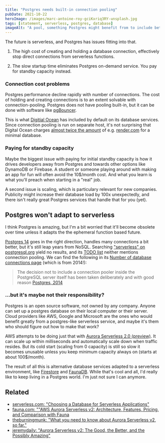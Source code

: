 ```yaml
---
title: "Postgres needs built-in connection pooling"
pubDate: 2021-10-22
heroImage: /images/marc-antoine-roy-gciKxriq3RY-unsplash.jpg
tags: [statement, serverless, postgres, database]
imageAlt: "A pool, something Postgres might benefit from to include better serverless support. Photo by Marc-Antoine Roy on Unsplash"
---
```


The future is serverless, and Postgres has issues fitting into that.

1. The high cost of creating and holding a database connection,
   effectively stop direct connections from serverless functions.

2. The slow startup time eliminates Postgres on-demand service.
   You pay for standby capacity instead.


### Connection cost problems

Postgres performance decline rapidly with number of connections.
The cost of holding and creating connections is to an extent solvable
with connection-pooling. Postgres does not have pooling built-in,
but it can be done with software like [pgBouncer](https://www.pgbouncer.org/).

This is what [Digitial Ocean](https://docs.digitalocean.com/products/databases/postgresql/how-to/manage-connection-pools/)
has included by default on its database services. Since connection pooling
is run on separate host, it's not surprising that Digital Ocean charges
[almost twice the amount](https://www.digitalocean.com/pricing) of e.g.
[render.com](https://render.com/pricing/#databases) for a minimal database.


### Paying for standby capacity

Maybe the biggest issue with paying for initial standby capacity is how
it drives developers away from Postgres and towards other options like
DynamoDB or Firebase. A student or someone playing around with making
an app for fun will often avoid the 10$/month cost. And what you
learn is what you'll preach when starting in a "real" job.

A second issue is scaling, which is particulary relevant for new companies.
Publicity might increase their database load by 100x unexpectedly, and
there isn't really great Postgres services that handle that for you (yet).

## Postgres won't adapt to serverless

I think Postgres is amazing, but I'm a bit worried that it'll become obsolete
over time unless it adapts the the ephemeral function based future.

[Postgres 14](https://www.postgresql.org/about/news/postgresql-14-released-2318/)
goes in the right direction, handles many connections a bit better, but it's still
leap years from NoSQL. Searching ["serverless" on postgresql.org](https://www.postgresql.org/search/?q=serverless)
yield no results, and its [TODO list](https://wiki.postgresql.org/wiki/Todo) neither mentions
connection pooling. We can find the following in its [Number of database connections page](https://wiki.postgresql.org/wiki/Number_Of_Database_Connections) (which is from 2014!):

> The decision not to include a connection pooler inside the PostgreSQL server itself has been taken deliberately and with good reason
> [Postgres, 2014](https://wiki.postgresql.org/wiki/Number_Of_Database_Connections)

### ...but it's maybe not their responsibility?

Postgres is an open source software, not owned by any company. Anyone can set up
a postgres database on their local computer or their server. Cloud providers
like AWS, Google and Microsoft are the ones who would benefit greatly from a
postgres-like serverless service, and maybe it's them who should figure out
how to make that work?

AWS attempts to be doing just that with [Aurora Serverless 2.0 (preview)](https://aws.amazon.com/rds/aurora/serverless/).
It can scale up within milliseconds and automatically scale down when traffic resides.
But its cold start (scaling from 0 capacity) is still so slow it becomes unusable
unless you keep minimum capacity always on (starts at about 100$/month).

The result of all this is alternative database services adapted to a serverless
environment, like [Firestore](https://firebase.google.com/docs/firestore) and [FaunaDB](https://fauna.com/).
While that's cool and all, I'd really like to keep living in a Postgres world.
I'm just not sure I can anymore.


## Related

- [serverless.com: "Choosing a Database for Serverless Applications"](https://www.serverless.com/blog/choosing-a-database-with-serverless)
- [fauna.com: ""AWS Aurora Serverless v2: Architecture, Features, Pricing, and Comparison with Fauna](https://fauna.com/blog/compare-aws-aurora-serverless-v2-architecture-features-pricing-vs-fauna)
- [theburningmunk: "What you need to know about Aurora Serverless v2, so far."](https://theburningmonk.com/2020/12/what-you-need-to-know-about-aurora-serverless-v2-so-far/)
- [jeremydaily: "Aurora Serverless v2: The Good, the Better, and the Possibly Amazing"](https://www.jeremydaly.com/aurora-serverless-v2-preview/)
